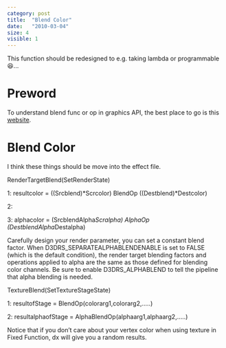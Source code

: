 ```yaml
---
category: post
title:  "Blend Color"
date:   "2010-03-04"
size: 4
visible: 1
---
```


This function should be redesigned to e.g. taking lambda or programmable 😆...

# Preword
To understand blend func or op in graphics API, the best place to go is this [website]().

# Blend Color

I think these things should be move into the effect file.

RenderTargetBlend(SetRenderState)

1: resultcolor = ((Srcblend)*Scrcolor) BlendOp ((Destblend)*Destcolor)

2:

3: alphacolor = (SrcblendAlpha*Scralpha) AlphaOp (DestblendAlpha*Destalpha)

Carefully design your render parameter, you can set a constant blend factor. When D3DRS_SEPARATEALPHABLENDENABLE is set to FALSE (which is the default condition), the render target blending factors and operations applied to alpha are the same as those defined for blending color channels. Be sure to enable D3DRS_ALPHABLEND to tell the pipeline that alpha blending is needed.


TextureBlend(SetTextureStageState)

1: resultofStage = BlendOp(colorarg1,colorarg2,…..)

2: resultalphaofStage = AlphaBlendOp(alphaarg1,alphaarg2,…..)

Notice that if you don’t care about your vertex color when using texture in Fixed Function, dx will give you a random results.


